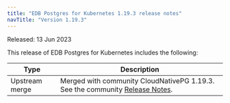```yaml
---
title: "EDB Postgres for Kubernetes 1.19.3 release notes"
navTitle: "Version 1.19.3"
---
```


Released: 13 Jun 2023

This release of EDB Postgres for Kubernetes includes the following:

|      Type      |                                                                                  Description                                                                                   |
| -------------- | ------------------------------------------------------------------------------------------------------------------------------------------------------------------------------ |
| Upstream merge | Merged with community CloudNativePG 1.19.3. See the community [Release Notes](https://cloudnative-pg.io/documentation/1.19/release_notes/v1.19/).                                    |
